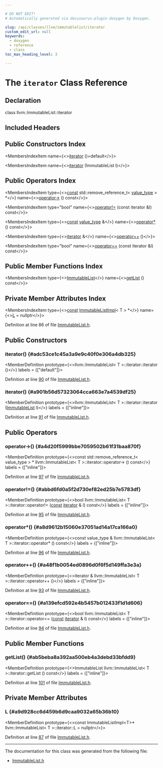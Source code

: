 ```yaml
---

# DO NOT EDIT!
# Automatically generated via docusaurus-plugin-doxygen by Doxygen.

slug: /api/classes/llvm/immutablelist/iterator
custom_edit_url: null
keywords:
  - doxygen
  - reference
  - class
toc_max_heading_level: 3

---
```





# The `iterator` Class Reference

<DoxygenPage pluginConfig={pluginConfig}>



## Declaration

<CodeBlock>class llvm::ImmutableList::iterator</CodeBlock>

## Included Headers

<IncludesList>
<IncludesListItem
  filePath="llvm/ADT/ImmutableList.h"
  permalink="/docs/api/files/include/include/llvm/include/llvm/adt/immutablelist-h"
  isLocal="true" />
</IncludesList>

## Public Constructors Index

<MembersIndex>

<MembersIndexItem
  name={<><a href="#adc53ce1c45a3a9e9c40f0e306a4db325">iterator</a> ()=default</>}>
</MembersIndexItem>

<MembersIndexItem
  name={<><a href="#a901b56d57323064cca663e7a4539df25">iterator</a> (ImmutableList l)</>}>
</MembersIndexItem>

</MembersIndex>

## Public Operators Index

<MembersIndex>

<MembersIndexItem
  type={<><a href="/docs/api/files/lib/lib/target/lib/target/aarch64/aarch64promoteconstant-cpp/#a90f8350fecae261c25be85d38b451bff">const</a> std::remove&#95;reference&#95;t&lt; <a href="/docs/api/classes/llvm/immutablelist/#a5ad39c2229af2aa4ccdf0bde9e5889f5">value&#95;type</a> &gt; &#42;</>}
  name={<><a href="#a4d20f5999bbe7059502b61f31baa870f">operator-&gt;</a> () const</>}>
</MembersIndexItem>

<MembersIndexItem
  type="bool"
  name={<><a href="#abbd6fd0a5f2d730ef82ed25b7e5783df">operator!=</a> (const iterator &amp;I) const</>}>
</MembersIndexItem>

<MembersIndexItem
  type={<><a href="/docs/api/files/lib/lib/target/lib/target/aarch64/aarch64promoteconstant-cpp/#a90f8350fecae261c25be85d38b451bff">const</a> <a href="/docs/api/classes/llvm/immutablelist/#a5ad39c2229af2aa4ccdf0bde9e5889f5">value&#95;type</a> &amp;</>}
  name={<><a href="#a8d9612b15060e37051ad14a17ca166a0">operator&#42;</a> () const</>}>
</MembersIndexItem>

<MembersIndexItem
  type={<><a href="/docs/api/classes/llvm/immutablelist/iterator">iterator</a> &amp;</>}
  name={<><a href="#a48f1b0054ed0896d0f6f5d149ffa3e3a">operator++</a> ()</>}>
</MembersIndexItem>

<MembersIndexItem
  type="bool"
  name={<><a href="#a139efcd592e4b5457b012433f1d1d606">operator==</a> (const iterator &amp;I) const</>}>
</MembersIndexItem>

</MembersIndex>

## Public Member Functions Index

<MembersIndex>

<MembersIndexItem
  type={<><a href="/docs/api/classes/llvm/immutablelist">ImmutableList</a></>}
  name={<><a href="#ab5beba8a392aa500eb4a3debd33bfdd9">getList</a> () const</>}>
</MembersIndexItem>

</MembersIndex>

## Private Member Attributes Index

<MembersIndex>

<MembersIndexItem
  type={<><a href="/docs/api/files/lib/lib/target/lib/target/aarch64/aarch64promoteconstant-cpp/#a90f8350fecae261c25be85d38b451bff">const</a> <a href="/docs/api/classes/llvm/immutablelistimpl">ImmutableListImpl</a>&lt; T &gt; &#42;</>}
  name={<><a href="#a9d928cc6d459b6d9caa9032a65b36b10">L</a> = nullptr</>}>
</MembersIndexItem>

</MembersIndex>


Definition at line 86 of file <a href="/docs/api/files/include/include/llvm/include/llvm/adt/immutablelist-h">ImmutableList.h</a>.

<SectionDefinition>

## Public Constructors

### iterator() {#adc53ce1c45a3a9e9c40f0e306a4db325}

<MemberDefinition
  prototype={<>llvm::ImmutableList&lt; T &gt;::iterator::iterator ()</>}
  labels = {["default"]}>

Definition at line <a href="/docs/api/files/include/include/llvm/include/llvm/adt/immutablelist-h/#l00090">90</a> of file <a href="/docs/api/files/include/include/llvm/include/llvm/adt/immutablelist-h">ImmutableList.h</a>.
</MemberDefinition>

### iterator() {#a901b56d57323064cca663e7a4539df25}

<MemberDefinition
  prototype={<>llvm::ImmutableList&lt; T &gt;::iterator::iterator (<a href="/docs/api/classes/llvm/immutablelist">ImmutableList</a> l)</>}
  labels = {["inline"]}>

Definition at line <a href="/docs/api/files/include/include/llvm/include/llvm/adt/immutablelist-h/#l00091">91</a> of file <a href="/docs/api/files/include/include/llvm/include/llvm/adt/immutablelist-h">ImmutableList.h</a>.
</MemberDefinition>

</SectionDefinition>

<SectionDefinition>

## Public Operators

### operator-&gt;() {#a4d20f5999bbe7059502b61f31baa870f}

<MemberDefinition
  prototype={<>const std::remove&#95;reference&#95;t&lt; value&#95;type &gt; &#42; llvm::ImmutableList&lt; T &gt;::iterator::operator-&gt; () const</>}
  labels = {["inline"]}>

Definition at line <a href="/docs/api/files/include/include/llvm/include/llvm/adt/immutablelist-h/#l00097">97</a> of file <a href="/docs/api/files/include/include/llvm/include/llvm/adt/immutablelist-h">ImmutableList.h</a>.
</MemberDefinition>

### operator!=() {#abbd6fd0a5f2d730ef82ed25b7e5783df}

<MemberDefinition
  prototype={<>bool llvm::ImmutableList&lt; T &gt;::iterator::operator!= (<a href="/docs/api/files/lib/lib/target/lib/target/aarch64/aarch64promoteconstant-cpp/#a90f8350fecae261c25be85d38b451bff">const</a> <a href="/docs/api/classes/llvm/immutablelist/iterator">iterator</a> &amp; I) const</>}
  labels = {["inline"]}>

Definition at line <a href="/docs/api/files/include/include/llvm/include/llvm/adt/immutablelist-h/#l00095">95</a> of file <a href="/docs/api/files/include/include/llvm/include/llvm/adt/immutablelist-h">ImmutableList.h</a>.
</MemberDefinition>

### operator&#42;() {#a8d9612b15060e37051ad14a17ca166a0}

<MemberDefinition
  prototype={<>const value&#95;type &amp; llvm::ImmutableList&lt; T &gt;::iterator::operator&#42; () const</>}
  labels = {["inline"]}>

Definition at line <a href="/docs/api/files/include/include/llvm/include/llvm/adt/immutablelist-h/#l00096">96</a> of file <a href="/docs/api/files/include/include/llvm/include/llvm/adt/immutablelist-h">ImmutableList.h</a>.
</MemberDefinition>

### operator++() {#a48f1b0054ed0896d0f6f5d149ffa3e3a}

<MemberDefinition
  prototype={<>iterator &amp; llvm::ImmutableList&lt; T &gt;::iterator::operator++ ()</>}
  labels = {["inline"]}>

Definition at line <a href="/docs/api/files/include/include/llvm/include/llvm/adt/immutablelist-h/#l00093">93</a> of file <a href="/docs/api/files/include/include/llvm/include/llvm/adt/immutablelist-h">ImmutableList.h</a>.
</MemberDefinition>

### operator==() {#a139efcd592e4b5457b012433f1d1d606}

<MemberDefinition
  prototype={<>bool llvm::ImmutableList&lt; T &gt;::iterator::operator== (<a href="/docs/api/files/lib/lib/target/lib/target/aarch64/aarch64promoteconstant-cpp/#a90f8350fecae261c25be85d38b451bff">const</a> <a href="/docs/api/classes/llvm/immutablelist/iterator">iterator</a> &amp; I) const</>}
  labels = {["inline"]}>

Definition at line <a href="/docs/api/files/include/include/llvm/include/llvm/adt/immutablelist-h/#l00094">94</a> of file <a href="/docs/api/files/include/include/llvm/include/llvm/adt/immutablelist-h">ImmutableList.h</a>.
</MemberDefinition>

</SectionDefinition>

<SectionDefinition>

## Public Member Functions

### getList() {#ab5beba8a392aa500eb4a3debd33bfdd9}

<MemberDefinition
  prototype={<>ImmutableList llvm::ImmutableList&lt; T &gt;::iterator::getList () const</>}
  labels = {["inline"]}>

Definition at line <a href="/docs/api/files/include/include/llvm/include/llvm/adt/immutablelist-h/#l00101">101</a> of file <a href="/docs/api/files/include/include/llvm/include/llvm/adt/immutablelist-h">ImmutableList.h</a>.
</MemberDefinition>

</SectionDefinition>

<SectionDefinition>

## Private Member Attributes

### L {#a9d928cc6d459b6d9caa9032a65b36b10}

<MemberDefinition
  prototype={<>const ImmutableListImpl&lt;T&gt;&#42; llvm::ImmutableList&lt; T &gt;::iterator::L = nullptr</>}>

Definition at line <a href="/docs/api/files/include/include/llvm/include/llvm/adt/immutablelist-h/#l00087">87</a> of file <a href="/docs/api/files/include/include/llvm/include/llvm/adt/immutablelist-h">ImmutableList.h</a>.
</MemberDefinition>

</SectionDefinition>

<hr/>

The documentation for this class was generated from the following file:

<ul>
<li><a href="/docs/api/files/include/include/llvm/include/llvm/adt/immutablelist-h">ImmutableList.h</a></li>
</ul>

</DoxygenPage>
